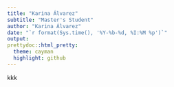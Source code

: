 ```yaml
---
title: "Karina Álvarez"
subtitle: "Master's Student"
author: "Karina Álvarez"
date: "`r format(Sys.time(), '%Y-%b-%d, %I:%M %p')`"
output: 
prettydoc::html_pretty:
  theme: cayman
  highlight: github
---
```


kkk